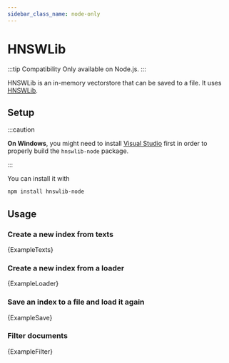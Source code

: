 ```yaml
---
sidebar_class_name: node-only
---
```



# HNSWLib

:::tip Compatibility
Only available on Node.js.
:::

HNSWLib is an in-memory vectorstore that can be saved to a file. It uses [HNSWLib](https://github.com/nmslib/hnswlib).

## Setup

:::caution

**On Windows**, you might need to install [Visual Studio](https://visualstudio.microsoft.com/downloads/) first in order to properly build the `hnswlib-node` package.

:::

You can install it with

```bash npm2yarn
npm install hnswlib-node
```

## Usage

### Create a new index from texts


<CodeBlock language="typescript">{ExampleTexts}</CodeBlock>

### Create a new index from a loader


<CodeBlock language="typescript">{ExampleLoader}</CodeBlock>

### Save an index to a file and load it again


<CodeBlock language="typescript">{ExampleSave}</CodeBlock>

### Filter documents


<CodeBlock language="typescript">{ExampleFilter}</CodeBlock>
